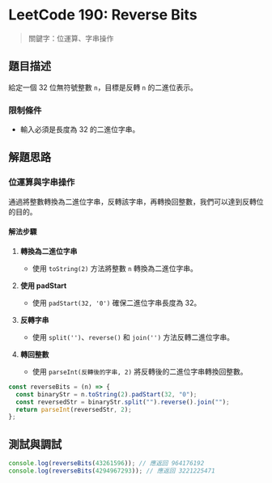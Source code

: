 # LeetCode 190: Reverse Bits

> 關鍵字：位運算、字串操作

## 題目描述

給定一個 32 位無符號整數 `n`，目標是反轉 `n` 的二進位表示。

### 限制條件

- 輸入必須是長度為 32 的二進位字串。

## 解題思路

### 位運算與字串操作

通過將整數轉換為二進位字串，反轉該字串，再轉換回整數，我們可以達到反轉位的目的。

#### 解法步驟

1. **轉換為二進位字串**
   - 使用 `toString(2)` 方法將整數 `n` 轉換為二進位字串。
2. **使用 padStart**

   - 使用 `padStart(32, '0')` 確保二進位字串長度為 32。

3. **反轉字串**

   - 使用 `split('')`、`reverse()` 和 `join('')` 方法反轉二進位字串。

4. **轉回整數**
   - 使用 `parseInt(反轉後的字串, 2)` 將反轉後的二進位字串轉換回整數。

```javascript
const reverseBits = (n) => {
  const binaryStr = n.toString(2).padStart(32, "0");
  const reversedStr = binaryStr.split("").reverse().join("");
  return parseInt(reversedStr, 2);
};
```

## 測試與調試

```javascript
console.log(reverseBits(43261596)); // 應返回 964176192
console.log(reverseBits(4294967293)); // 應返回 3221225471
```
